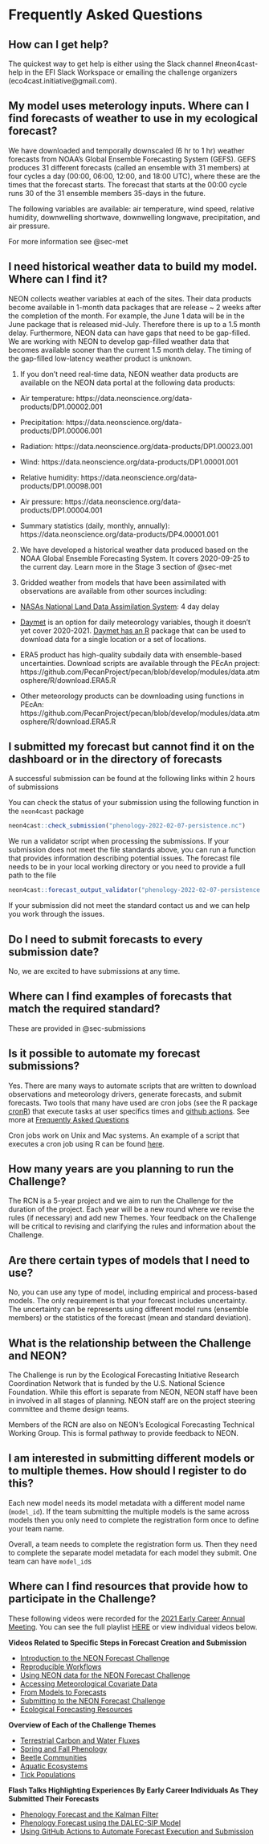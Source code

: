 # Frequently Asked Questions {#sec-faq}

## How can I get help?

The quickest way to get help is either using the Slack channel #neon4cast-help in the EFI Slack Workspace or emailing the challenge organizers (eco4cast.initiative\@gmail.com).

## My model uses meterology inputs. Where can I find forecasts of weather to use in my ecological forecast?

We have downloaded and temporally downscaled (6 hr to 1 hr) weather forecasts from NOAA's Global Ensemble Forecasting System (GEFS). GEFS produces 31 different forecasts (called an ensemble with 31 members) at four cycles a day (00:00, 06:00, 12:00, and 18:00 UTC), where these are the times that the forecast starts. The forecast that starts at the 00:00 cycle runs 30 of the 31 ensemble members 35-days in the future. 

The following variables are available: air temperature, wind speed, relative humidity, downwelling shortwave, downwelling longwave, precipitation, and air pressure.

For more information see @sec-met

## I need historical weather data to build my model. Where can I find it?

NEON collects weather variables at each of the sites. Their data products become available in 1-month data packages that are release \~ 2 weeks after the completion of the month. For example, the June 1 data will be in the June package that is released mid-July. Therefore there is up to a 1.5 month delay. Furthermore, NEON data can have gaps that need to be gap-filled. We are working with NEON to develop gap-filled weather data that becomes available sooner than the current 1.5 month delay. The timing of the gap-filled low-latency weather product is unknown.

1)  If you don't need real-time data, NEON weather data products are available on the NEON data portal at the following data products:

-   Air temperature: https://data.neonscience.org/data-products/DP1.00002.001

-   Precipitation: https://data.neonscience.org/data-products/DP1.00006.001

-   Radiation: https://data.neonscience.org/data-products/DP1.00023.001

-   Wind: https://data.neonscience.org/data-products/DP1.00001.001

-   Relative humidity: https://data.neonscience.org/data-products/DP1.00098.001

-   Air pressure: https://data.neonscience.org/data-products/DP1.00004.001

-   Summary statistics (daily, monthly, annually): https://data.neonscience.org/data-products/DP4.00001.001

2) We have developed a historical weather data produced based on the NOAA Global Ensemble Forecasting System.  It covers 2020-09-25 to the current day.  Learn more in the Stage 3 section of @sec-met

3)  Gridded weather from models that have been assimilated with observations are available from other sources including:

-   [NASAs National Land Data Assimilation System](https://ldas.gsfc.nasa.gov/nldas/v2/forcing){target="_blank"}: 4 day delay

-   [Daymet](https://daymet.ornl.gov){target="_blank"} is an option for daily meteorology variables, though it doesn't yet cover 2020-2021. [Daymet has an R](https://cran.r-project.org/web/packages/daymetr/index.html){target="_blank"} package that can be used to download data for a single location or a set of locations.

-   ERA5 product has high-quality subdaily data with ensemble-based uncertainties. Download scripts are available through the PEcAn project: https://github.com/PecanProject/pecan/blob/develop/modules/data.atmosphere/R/download.ERA5.R

-   Other meteorology products can be downloading using functions in PEcAn: https://github.com/PecanProject/pecan/blob/develop/modules/data.atmosphere/R/download.ERA5.R

## I submitted my forecast but cannot find it on the dashboard or in the directory of forecasts

A successful submission can be found at the following links within 2 hours of submissions

You can check the status of your submission using the following function in the `neon4cast` package

```r
neon4cast::check_submission("phenology-2022-02-07-persistence.nc")
```

We run a validator script when processing the submissions. If your submission does not meet the file standards above, you can run a function that provides information describing potential issues. The forecast file needs to be in your local working directory or you need to provide a full path to the file

```r
neon4cast::forecast_output_validator("phenology-2022-02-07-persistence.nc")
```

If your submission did not meet the standard contact us and we can help you work through the issues.

## Do I need to submit forecasts to every submission date?

No, we are excited to have submissions at any time.

## Where can I find examples of forecasts that match the required standard?

These are provided in @sec-submissions

## Is it possible to automate my forecast submissions?

Yes. There are many ways to automate scripts that are written to download observations and meteorology drivers, generate forecasts, and submit forecasts. Two tools that many have used are cron jobs (see the R package [cronR](https://cran.r-project.org/web/packages/cronR/index.html){target="_blank"}) that execute tasks at user specifics times and [github actions](https://youtu.be/dMrUlXi4_Bo){target="_blank"}. See more at [Frequently Asked Questions](#sec-faq)

Cron jobs work on Unix and Mac systems. An example of a script that executes a cron job using R can be found [here](https://github.com/eco4cast/neon4cast-phenology/blob/master/cron_automation.R){target="_blank"}.

## How many years are you planning to run the Challenge?

The RCN is a 5-year project and we aim to run the Challenge for the duration of the project. Each year will be a new round where we revise the rules (if necessary) and add new Themes. Your feedback on the Challenge will be critical to revising and clarifying the rules and information about the Challenge.

## Are there certain types of models that I need to use?

No, you can use any type of model, including empirical and process-based models. The only requirement is that your forecast includes uncertainty. The uncertainty can be represents using different model runs (ensemble members) or the statistics of the forecast (mean and standard deviation).

## What is the relationship between the Challenge and NEON?

The Challenge is run by the Ecological Forecasting Initiative Research Coordination Network that is funded by the U.S. National Science Foundation. While this effort is separate from NEON, NEON staff have been in involved in all stages of planning. NEON staff are on the project steering committee and theme design teams.

Members of the RCN are also on NEON's Ecological Forecasting Technical Working Group. This is formal pathway to provide feedback to NEON.

## I am interested in submitting different models or to multiple themes. How should I register to do this?

Each new model needs its model metadata with a different model name (`model_id`). If the team submitting the multiple models is the same across models then you only need to complete the registration form once to define your team name.

Overall, a team needs to complete the registration form us.  Then they need to complete the separate model metadata for each model they submit.  One team can have `model_id`s

## Where can I find resources that provide how to participate in the Challenge?

These following videos were recorded for the [2021 Early Career Annual Meeting](https://ecoforecast.org/ecological-forecasting-early-career-annual-meeting/){target="_blank"}. You can see the full playlist [HERE](https://www.youtube.com/playlist?list=PLmpgJtGjCb07WTpv5qFlPiPpxSQ2qFP9l){target="_blank"} or view individual videos below.

**Videos Related to Specific Steps in Forecast Creation and Submission**

-   [Introduction to the NEON Forecast Challenge](https://youtu.be/bhhkMADM71I){target="_blank"}
-   [Reproducible Workflows](https://youtu.be/8dzyXFaVml8){target="_blank"}
-   [Using NEON data for the NEON Forecast Challenge](https://youtu.be/DRDv7axBYGo){target="_blank"}
-   [Accessing Meteorological Covariate Data](https://youtu.be/D1n4q7nrFMw){target="_blank"}
-   [From Models to Forecasts](https://youtu.be/YGG8_jiddDc){target="_blank"}
-   [Submitting to the NEON Forecast Challenge](https://youtu.be/S8x5rLtltDU){target="_blank"}
-   [Ecological Forecasting Resources](https://youtu.be/Gvle9f5Q1TI){target="_blank"}

**Overview of Each of the Challenge Themes**

-   [Terrestrial Carbon and Water Fluxes](https://youtu.be/WmFsACm-TMk){target="_blank"}
-   [Spring and Fall Phenology](https://youtu.be/P8OwhCF4AdI){target="_blank"}
-   [Beetle Communities](https://youtu.be/7196wcarMXQ){target="_blank"}
-   [Aquatic Ecosystems](https://youtu.be/935Uiy11mTw){target="_blank"}
-   [Tick Populations](https://youtu.be/lHH_nY52ZMM){target="_blank"}

**Flash Talks Highlighting Experiences By Early Career Individuals As They Submitted Their Forecasts**

-   [Phenology Forecast and the Kalman Filter](https://youtu.be/flpp7R7V1KQ){target="_blank"}
-   [Phenology Forecast using the DALEC-SIP Model](https://youtu.be/45HXapR4ZrU){target="_blank"}
-   [Using GitHub Actions to Automate Forecast Execution and Submission](https://youtu.be/dMrUlXi4_Bo){target="_blank"}
